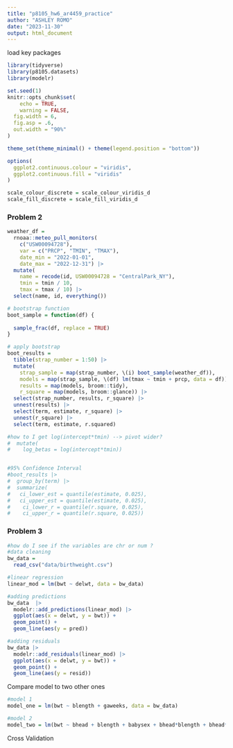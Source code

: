 ```yaml
---
title: "p8105_hw6_ar4459_practice"
author: "ASHLEY ROMO"
date: "2023-11-30"
output: html_document
---
```


load key packages
```r
library(tidyverse)
library(p8105.datasets)
library(modelr)

set.seed(1)
knitr::opts_chunk$set(
	echo = TRUE,
	warning = FALSE,
  fig.width = 6,
  fig.asp = .6,
  out.width = "90%"
)

theme_set(theme_minimal() + theme(legend.position = "bottom"))

options(
  ggplot2.continuous.colour = "viridis",
  ggplot2.continuous.fill = "viridis"
)

scale_colour_discrete = scale_colour_viridis_d
scale_fill_discrete = scale_fill_viridis_d
```

### Problem 2
```r
weather_df = 
  rnoaa::meteo_pull_monitors(
    c("USW00094728"),
    var = c("PRCP", "TMIN", "TMAX"), 
    date_min = "2022-01-01",
    date_max = "2022-12-31") |>
  mutate(
    name = recode(id, USW00094728 = "CentralPark_NY"),
    tmin = tmin / 10,
    tmax = tmax / 10) |>
  select(name, id, everything())
```


```r
# bootstrap function 
boot_sample = function(df) {
  
  sample_frac(df, replace = TRUE)
}

# apply bootstrap
boot_results =
  tibble(strap_number = 1:50) |> 
  mutate(
    strap_sample = map(strap_number, \(i) boot_sample(weather_df)),
    models = map(strap_sample, \(df) lm(tmax ~ tmin + prcp, data = df)),
    results = map(models, broom::tidy),
    r_square = map(models, broom::glance)) |> 
  select(strap_number, results, r_square) |> 
  unnest(results) |> 
  select(term, estimate, r_square) |> 
  unnest(r_square) |> 
  select(term, estimate, r.squared) 

#how to I get log(intercept*tmin) --> pivot wider? 
#  mutate(
#    log_betas = log(intercept*tmin))


#95% Confidence Interval
#boot_results |> 
#  group_by(term) |> 
#  summarize(
#   ci_lower_est = quantile(estimate, 0.025),
#   ci_upper_est = quantile(estimate, 0.025),
#    ci_lower_r = quantile(r.square, 0.025),
#    ci_upper_r = quantile(r.square, 0.025))


```

### Problem 3

```r
#how do I see if the variables are chr or num ?
#data cleaning
bw_data = 
  read_csv("data/birthweight.csv")

#linear regression
linear_mod = lm(bwt ~ delwt, data = bw_data)

#adding predictions
bw_data  |> 
  modelr::add_predictions(linear_mod) |> 
  ggplot(aes(x = delwt, y = bwt)) + 
  geom_point() + 
  geom_line(aes(y = pred))

#adding residuals
bw_data |> 
  modelr::add_residuals(linear_mod) |> 
  ggplot(aes(x = delwt, y = bwt)) + 
  geom_point() + 
  geom_line(aes(y = resid))
```

Compare model to two other ones
```r
#model 1
model_one = lm(bwt ~ blength + gaweeks, data = bw_data)

#model 2
model_two = lm(bwt ~ bhead + blength + babysex + bhead*blength + bhead*babysex + blength*babysex + bhead*blength*babysex, data = bw_data)
```

Cross Validation 
```r

```

